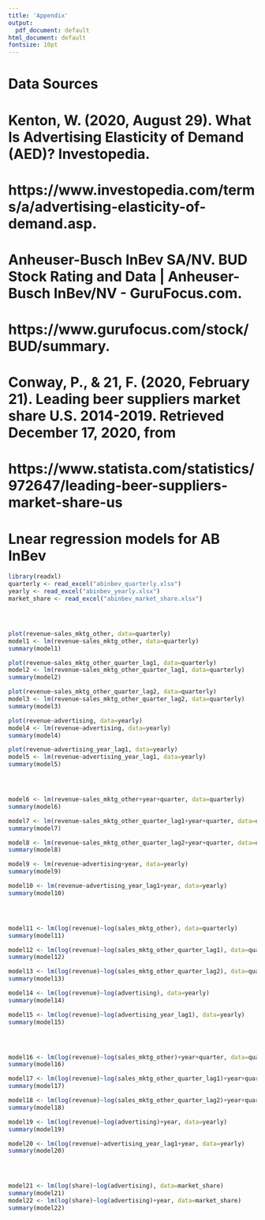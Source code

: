 ```yaml
---
title: 'Appendix'
output: 
  pdf_document: default
html_document: default
fontsize: 10pt
---
```

# Data Sources 
# Kenton, W. (2020, August 29). What Is Advertising Elasticity of Demand (AED)? Investopedia. 
# https://www.investopedia.com/terms/a/advertising-elasticity-of-demand.asp. 
# Anheuser-Busch InBev SA/NV. BUD Stock Rating and Data | Anheuser-Busch InBev/NV - GuruFocus.com. 
# https://www.gurufocus.com/stock/BUD/summary. 
# Conway, P., & 21, F. (2020, February 21). Leading beer suppliers market share U.S. 2014-2019. Retrieved December 17, 2020, from 
# https://www.statista.com/statistics/972647/leading-beer-suppliers-market-share-us
# Lnear regression models for AB InBev
```r
library(readxl)
quarterly <- read_excel("abinbev_quarterly.xlsx")
yearly <- read_excel("abinbev_yearly.xlsx")
market_share <- read_excel("abinbev_market_share.xlsx")




plot(revenue~sales_mktg_other, data=quarterly)
model1 <- lm(revenue~sales_mktg_other, data=quarterly)
summary(model1)

plot(revenue~sales_mktg_other_quarter_lag1, data=quarterly)
model2 <- lm(revenue~sales_mktg_other_quarter_lag1, data=quarterly)
summary(model2)

plot(revenue~sales_mktg_other_quarter_lag2, data=quarterly)
model3 <- lm(revenue~sales_mktg_other_quarter_lag2, data=quarterly)
summary(model3)

plot(revenue~advertising, data=yearly)
model4 <- lm(revenue~advertising, data=yearly)
summary(model4)

plot(revenue~advertising_year_lag1, data=yearly)
model5 <- lm(revenue~advertising_year_lag1, data=yearly)
summary(model5)




model6 <- lm(revenue~sales_mktg_other+year+quarter, data=quarterly)
summary(model6)

model7 <- lm(revenue~sales_mktg_other_quarter_lag1+year+quarter, data=quarterly)
summary(model7)

model8 <- lm(revenue~sales_mktg_other_quarter_lag2+year+quarter, data=quarterly)
summary(model8)

model9 <- lm(revenue~advertising+year, data=yearly)
summary(model9)

model10 <- lm(revenue~advertising_year_lag1+year, data=yearly)
summary(model10)




model11 <- lm(log(revenue)~log(sales_mktg_other), data=quarterly)
summary(model11)

model12 <- lm(log(revenue)~log(sales_mktg_other_quarter_lag1), data=quarterly)
summary(model12)

model13 <- lm(log(revenue)~log(sales_mktg_other_quarter_lag2), data=quarterly)
summary(model13)

model14 <- lm(log(revenue)~log(advertising), data=yearly)
summary(model14)

model15 <- lm(log(revenue)~log(advertising_year_lag1), data=yearly)
summary(model15)




model16 <- lm(log(revenue)~log(sales_mktg_other)+year+quarter, data=quarterly)
summary(model16)

model17 <- lm(log(revenue)~log(sales_mktg_other_quarter_lag1)+year+quarter, data=quarterly)
summary(model17)

model18 <- lm(log(revenue)~log(sales_mktg_other_quarter_lag2)+year+quarter, data=quarterly)
summary(model18)

model19 <- lm(log(revenue)~log(advertising)+year, data=yearly)
summary(model19)

model20 <- lm(log(revenue)~advertising_year_lag1+year, data=yearly)
summary(model20)




model21 <- lm(log(share)~log(advertising), data=market_share)
summary(model21)
model22 <- lm(log(share)~log(advertising)+year, data=market_share)
summary(model22)
```
